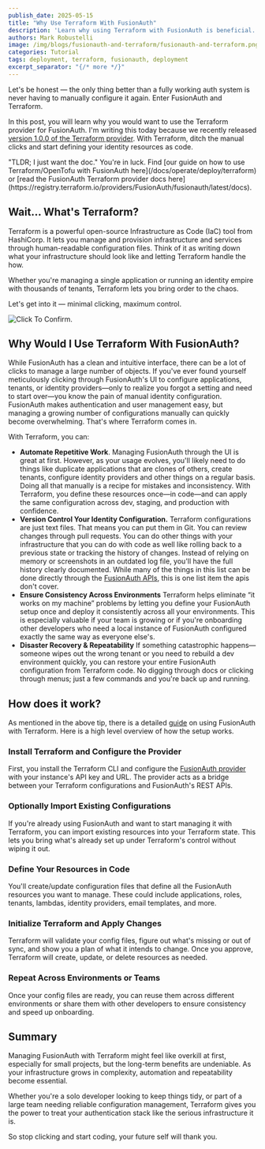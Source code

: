 ```yaml
---
publish_date: 2025-05-15
title: "Why Use Terraform With FusionAuth"
description: 'Learn why using Terraform with FusionAuth is beneficial.'
authors: Mark Robustelli
image: /img/blogs/fusionauth-and-terraform/fusionauth-and-terraform.png
categories: Tutorial
tags: deployment, terraform, fusionauth, deployment
excerpt_separator: "{/* more */}"
---
```



Let's be honest — the only thing better than a fully working auth system is never having to manually configure it again. Enter FusionAuth and Terraform.

In this post, you will learn why you would want to use the Terraform provider for FusionAuth. I'm writing this today because we recently released [version 1.0.0 of the Terraform provider](https://github.com/fusionauth/terraform-provider-fusionauth). With Terraform, ditch the manual clicks and start defining your identity resources as code.

<Aside type="tip">"TLDR; I just want the doc." You're in luck. Find [our guide on how to use Terraform/OpenTofu with FusionAuth here](/docs/operate/deploy/terraform) or [read the FusionAuth Terraform provider docs here](https://registry.terraform.io/providers/FusionAuth/fusionauth/latest/docs).</Aside>

## Wait... What's Terraform?

Terraform is a powerful open-source Infrastructure as Code (IaC) tool from HashiCorp. It lets you manage and provision infrastructure and services through human-readable configuration files. Think of it as writing down what your infrastructure should look like and letting Terraform handle the how.

Whether you're managing a single application or running an identity empire with thousands of tenants, Terraform lets you bring order to the chaos.

Let's get into it — minimal clicking, maximum control.

<div style={{textAlign: "center"}}>
  <img src="/img/blogs/fusionauth-and-terraform/confirm-button.jpg" alt="Click To Confirm." style={{ display: "block", margin: "0 auto" }} />
</div>

## Why Would I Use Terraform With FusionAuth?

While FusionAuth has a clean and intuitive interface, there can be a lot of clicks to manage a large number of objects. If you've ever found yourself meticulously clicking through FusionAuth's UI to configure applications, tenants, or identity providers—only to realize you forgot a setting and need to start over—you know the pain of manual identity configuration. FusionAuth makes authentication and user management easy, but managing a growing number of configurations manually can quickly become overwhelming. That's where Terraform comes in.

With Terraform, you can:
* **Automate Repetitive Work**. Managing FusionAuth through the UI is great at first. However, as your usage evolves, you'll likely need to do things like duplicate applications that are clones of others, create tenants, configure identity providers and other things on a regular basis. Doing all that manually is a recipe for mistakes and inconsistency. With Terraform, you define these resources once—in code—and can apply the same configuration across dev, staging, and production with confidence.
* **Version Control Your Identity Configuration.** Terraform configurations are just text files. That means you can put them in Git. You can review changes through pull requests. You can do other things with your infrastructure that you can do with code as well like rolling back to a previous state or tracking the history of changes. Instead of relying on memory or screenshots in an outdated log file, you'll have the full history clearly documented. While many of the things in this list can be done directly through the [FusionAuth APIs](/docs/apis/), this is one list item the apis don't cover.
* **Ensure Consistency Across Environments** Terraform helps eliminate “it works on my machine” problems by letting you define your FusionAuth setup once and deploy it consistently across all your environments. This is especially valuable if your team is growing or if you're onboarding other developers who need a local instance of FusionAuth configured exactly the same way as everyone else's.
* **Disaster Recovery & Repeatability** If something catastrophic happens—someone wipes out the wrong tenant or you need to rebuild a dev environment quickly, you can restore your entire FusionAuth configuration from Terraform code. No digging through docs or clicking through menus; just a few commands and you're back up and running.

## How does it work?
As mentioned in the above tip, there is a detailed [guide](/docs/operate/deploy/terraform) on using FusionAuth with Terraform. Here is a high level overview of how the setup works.

### Install Terraform and Configure the Provider
First, you install the Terraform CLI and configure the [FusionAuth provider](https://registry.terraform.io/providers/fusionauth/fusionauth/latest) with your instance's API key and URL. The provider acts as a bridge between your Terraform configurations and FusionAuth's REST APIs.

### Optionally Import Existing Configurations
If you're already using FusionAuth and want to start managing it with Terraform, you can import existing resources into your Terraform state. This lets you bring what's already set up under Terraform's control without wiping it out.

### Define Your Resources in Code
You'll create/update configuration files that define all the FusionAuth resources you want to manage. These could include applications, roles, tenants, lambdas, identity providers, email templates, and more.

### Initialize Terraform and Apply Changes
Terraform will validate your config files, figure out what's missing or out of sync, and show you a plan of what it intends to change. Once you approve, Terraform will create, update, or delete resources as needed.

### Repeat Across Environments or Teams
Once your config files are ready, you can reuse them across different environments or share them with other developers to ensure consistency and speed up onboarding.

## Summary
Managing FusionAuth with Terraform might feel like overkill at first, especially for small projects, but the long-term benefits are undeniable. As your infrastructure grows in complexity, automation and repeatability become essential.

Whether you're a solo developer looking to keep things tidy, or part of a large team needing reliable configuration management, Terraform gives you the power to treat your authentication stack like the serious infrastructure it is.

So stop clicking and start coding, your future self will thank you.

